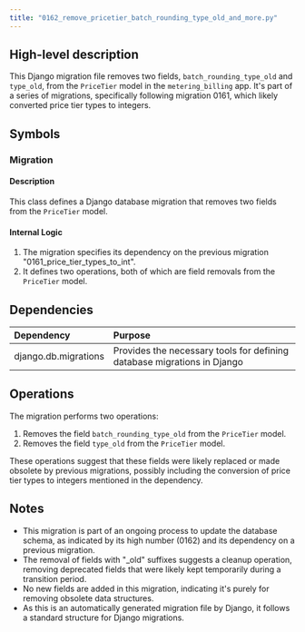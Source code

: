 ```yaml
---
title: "0162_remove_pricetier_batch_rounding_type_old_and_more.py"
---
```


## High-level description
This Django migration file removes two fields, `batch_rounding_type_old` and `type_old`, from the `PriceTier` model in the `metering_billing` app. It's part of a series of migrations, specifically following migration 0161, which likely converted price tier types to integers.

## Symbols

### Migration
#### Description
This class defines a Django database migration that removes two fields from the `PriceTier` model.

#### Internal Logic
1. The migration specifies its dependency on the previous migration "0161_price_tier_types_to_int".
2. It defines two operations, both of which are field removals from the `PriceTier` model.

## Dependencies
| Dependency | Purpose |
|:-----------|:--------|
| django.db.migrations | Provides the necessary tools for defining database migrations in Django |

## Operations
The migration performs two operations:

1. Removes the field `batch_rounding_type_old` from the `PriceTier` model.
2. Removes the field `type_old` from the `PriceTier` model.

These operations suggest that these fields were likely replaced or made obsolete by previous migrations, possibly including the conversion of price tier types to integers mentioned in the dependency.

## Notes
- This migration is part of an ongoing process to update the database schema, as indicated by its high number (0162) and its dependency on a previous migration.
- The removal of fields with "_old" suffixes suggests a cleanup operation, removing deprecated fields that were likely kept temporarily during a transition period.
- No new fields are added in this migration, indicating it's purely for removing obsolete data structures.
- As this is an automatically generated migration file by Django, it follows a standard structure for Django migrations.